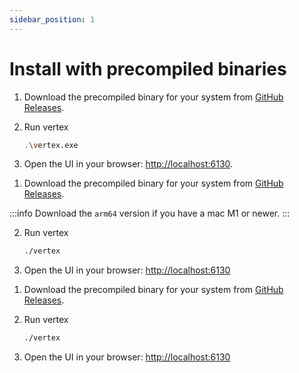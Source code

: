 ```yaml
---
sidebar_position: 1
---
```



# Install with precompiled binaries

<Tabs groupId="operating-systems">

<TabItem value="windows" label="Windows">

1. Download the precompiled binary for your system from [GitHub Releases](https://github.com/vertex-center/vertex/releases/latest).

2. Run vertex
    ```Bash
    .\vertex.exe
    ```

3. Open the UI in your browser: [http://localhost:6130](http://localhost:6130).

</TabItem>

<TabItem value="macos" label="macOS">

1. Download the precompiled binary for your system from [GitHub Releases](https://github.com/vertex-center/vertex/releases/latest).

:::info
Download the <code>arm64</code> version if you have a mac M1 or newer.
:::

2. Run vertex
    ```Bash
    ./vertex
    ```

3. Open the UI in your browser: [http://localhost:6130](http://localhost:6130)

</TabItem>

<TabItem value="linux" label="Linux">

1. Download the precompiled binary for your system from [GitHub Releases](https://github.com/vertex-center/vertex/releases/latest).

2. Run vertex
    ```Bash
    ./vertex
    ```

3. Open the UI in your browser: [http://localhost:6130](http://localhost:6130)

</TabItem>

</Tabs>